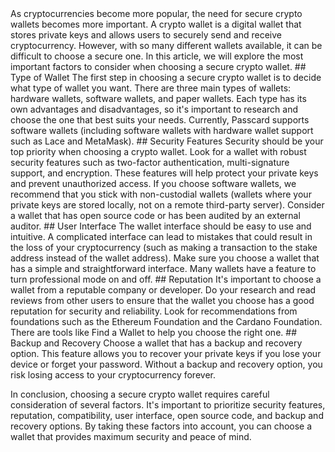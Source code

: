 
<Article title="How to choose a wallet?">
As cryptocurrencies become more popular, the need for secure crypto wallets becomes more important. A crypto wallet is a digital wallet that stores private keys and allows users to securely send and receive cryptocurrency. However, with so many different wallets available, it can be difficult to choose a secure one. In this article, we will explore the most important factors to consider when choosing a secure crypto wallet.
## Type of Wallet
The first step in choosing a secure crypto wallet is to decide what type of wallet you want. There are three main types of wallets: hardware wallets, software wallets, and paper wallets. Each type has its own advantages and disadvantages, so it's important to research and choose the one that best suits your needs. Currently, Passcard supports software wallets (including software wallets with hardware wallet support such as Lace and MetaMask).
## Security Features
Security should be your top priority when choosing a crypto wallet. Look for a wallet with robust security features such as two-factor authentication, multi-signature support, and encryption. These features will help protect your private keys and prevent unauthorized access. If you choose software wallets, we recommend that you stick with non-custodial wallets (wallets where your private keys are stored locally, not on a remote third-party server). Consider a wallet that has open source code or has been audited by an external auditor.
## User Interface
The wallet interface should be easy to use and intuitive. A complicated interface can lead to mistakes that could result in the loss of your cryptocurrency (such as making a transaction to the stake address instead of the wallet address). Make sure you choose a wallet that has a simple and straightforward interface. Many wallets have a feature to turn professional mode on and off.
## Reputation
It's important to choose a wallet from a reputable company or developer. Do your research and read reviews from other users to ensure that the wallet you choose has a good reputation for security and reliability. Look for recommendations from foundations such as the Ethereum Foundation and the Cardano Foundation. There are tools like Find a Wallet to help you choose the right one.
## Backup and Recovery
Choose a wallet that has a backup and recovery option. This feature allows you to recover your private keys if you lose your device or forget your password. Without a backup and recovery option, you risk losing access to your cryptocurrency forever.

In conclusion, choosing a secure crypto wallet requires careful consideration of several factors. It's important to prioritize security features, reputation, compatibility, user interface, open source code, and backup and recovery options. By taking these factors into account, you can choose a wallet that provides maximum security and peace of mind.

</Article>
